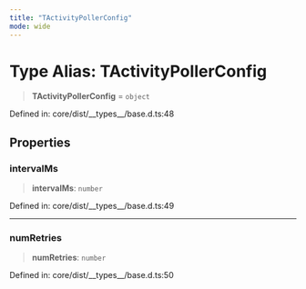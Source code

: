 ```yaml
---
title: "TActivityPollerConfig"
mode: wide
---
```

  
# Type Alias: TActivityPollerConfig

> **TActivityPollerConfig** = `object`

Defined in: core/dist/\_\_types\_\_/base.d.ts:48

## Properties

### intervalMs

> **intervalMs**: `number`

Defined in: core/dist/\_\_types\_\_/base.d.ts:49

***

### numRetries

> **numRetries**: `number`

Defined in: core/dist/\_\_types\_\_/base.d.ts:50
